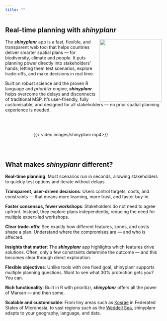 ```yaml
---
title: ""
---
```

## Real-time planning with _shinyplanr_

<img src="images/shinyplanr.png" style="float: right; margin-left: 10px; width: 200px">

The **_shinyplanr_** app is a fast, flexible, and transparent web tool that helps countries deliver smarter spatial plans — for biodiversity, climate and people. It puts planning power directly into stakeholders’ hands, letting them test scenarios, explore trade-offs, and make decisions in real time.

Built on robust science and the proven R language and _prioritizr_ engine, **_shinyplanr_** helps overcome the delays and disconnects of traditional MSP. It’s user-friendly, fully customisable, and designed for all stakeholders — no prior spatial planning experience is needed.
<br>
<br>
<br>

::: columns
::: {.column width="15%"}
:::
::: {.column width="70%"}
{{< video images/shinyplanr.mp4>}}
:::
::: {.column width="15%"}
:::
:::
<br>


## What makes _shinyplanr_ different?

**Real-time planning**: Most scenarios run in seconds, allowing stakeholders to quickly test options and iterate without delays.

**Transparent, user-driven decisions**: Users control targets, costs, and constraints — that means more learning, more trust, and faster buy-in.

**Faster consensus, fewer workshops**: Stakeholders do not need to agree upfront. Instead, they explore plans independently, reducing the need for multiple expert-led workshops.

**Clear trade-offs**: See exactly how different features, zones, and costs shape a plan. Understand where the compromises are — and who is affected.

**Insights that matter**: The **_shinyplanr_** app highlights which features drive solutions. Often, only a few constraints determine the outcome — and this becomes clear through direct exploration.

**Flexible objectives**: Unlike tools with one fixed goal, shinyplanr supports multiple planning questions. Want to see what 30% protection gets you? You can.

**Rich functionality**: Built in R with prioritizr, **_shinyplanr_** offers all the power of Marxan — and then some.

**Scalable and customisable**: From tiny areas such as [Kosrae](realTime/Kosrae.html) in Federated States of Micronesia, to vast regions such as the [Weddell Sea](realTime/WeddellSea.html), shinyplanr adapts to your geography, language, and data.

